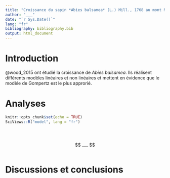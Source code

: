 ```yaml
---
title: "Croissance du sapin *Abies balsamea* (L.) Mill., 1768 au mont Moosilauke"
author: "___"
date: "`r Sys.Date()`"
lang: "fr"
bibliography: bibliography.bib
output: html_document
---
```


# Introduction

@wood_2015 ont étudié la croissance de *Abies balsamea*. Ils réalisent différents modèles linéaires et non linéaires et mettent en évidence que le modèle de Gompertz est le plus approrié.

# Analyses

```r
knitr::opts_chunk$set(echo = TRUE)
SciViews::R("model", lang = "fr")
```

<!--% Importez les données abies.rds et ne gardez que les individus compris entre 950 et 1050m d'altitude.-->

```r

```

<!--% Réalisez un graphique de la hauteur en fonction du diamètre à 1.37m du sol.-->

```r

```

<!--% Interprétez ce graphique en 3 phrase maximum-->

<!--% Modélisez la hauteur en fonction du diamètre. -->

```r

```

<!--% Interprétez le résumé du modèle en 3 phrases maximum.-->

<!--% Écrivez ici le modèle paramétré, sous forme d'une équation LaTeX -->

$$ ___ $$

<!--% Réalisez un graphique de la hauteur en fonction du diamètre à 1.37m du sol. Ajoutez sur ce graphique le modèle obtenu. -->

```r

```

# Discussions et conclusions
